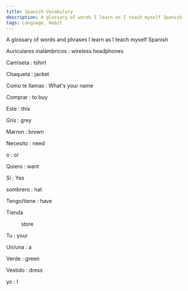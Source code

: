 ```yaml
---
title: Spanish Vocabulary
description: A glossary of words I learn as I teach myself Spanish
tags: Language, Habit
---
```


A glossary of words and phrases I learn as I teach myself Spanish

Auriculares inalámbricos
: wireless headphones

Camiseta
: tshirt

Chaqueta
: jacket

Como te llamas
: What's your name

Comprar
: to buy

Este
: this

Gris
: grey

Marron
: brown

Necesito
: need

o
: or

Quiero
: want

Si
: Yes

sombrero
: hat

Tengo/tiene
: have

Tienda

<dd>store</dd>

Tu
: your

Un/una
: a

Verde
: green

Vestido
: dress

yo
: I

</dl>
